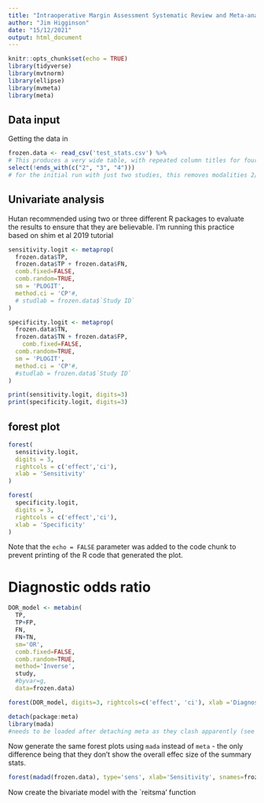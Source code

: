 ```yaml
---
title: "Intraoperative Margin Assessment Systematic Review and Meta-analysis"
author: "Jim Higginson"
date: "15/12/2021"
output: html_document
---
```


```r
knitr::opts_chunk$set(echo = TRUE)
library(tidyverse)
library(mvtnorm)
library(ellipse)
library(mvmeta)
library(meta)

```

## Data input

Getting the data in

```r

frozen.data <- read_csv('test_stats.csv') %>% 
# This produces a very wide table, with repeated column titles for four diagnostic modalitiies, even though most papers will only discuss one. 
select(!ends_with(c("2", "3", "4")))
# for the initial run with just two studies, this removes modalities 2/3/4

```

## Univariate analysis

Hutan recommended using two or three different R packages to evaluate the results to ensure that they are believable.
I'm running this practice based on shim et al 2019 tutorial

```r
sensitivity.logit <- metaprop(
  frozen.data$TP, 
  frozen.data$TP + frozen.data$FN,
  comb.fixed=FALSE,
  comb.random=TRUE,
  sm = 'PLOGIT',
  method.ci = 'CP'#,
  # studlab = frozen.data$`Study ID`
)

specificity.logit <- metaprop(
  frozen.data$TN,
  frozen.data$TN + frozen.data$FP,
    comb.fixed=FALSE,
  comb.random=TRUE,
  sm = 'PLOGIT',
  method.ci = 'CP'#,
  #studlab = frozen.data$`Study ID`
)

print(sensitivity.logit, digits=3)
print(specificity.logit, digits=3)
```


## forest plot


```r
forest(
  sensitivity.logit,
  digits = 3,
  rightcols = c('effect','ci'),
  xlab = 'Sensitivity'
)

forest(
  specificity.logit,
  digits = 3,
  rightcols = c('effect','ci'),
  xlab = 'Specificity'
)
```

Note that the `echo = FALSE` parameter was added to the code chunk to prevent printing of the R code that generated the plot.


# Diagnostic odds ratio

```r
DOR_model <- metabin(
  TP,
  TP+FP,
  FN,
  FN+TN, 
  sm='OR', 
  comb.fixed=FALSE,
  comb.random=TRUE, 
  method='Inverse', 
  study, 
  #byvar=g, 
  data=frozen.data)
```
```r
forest(DOR_model, digits=3, rightcols=c('effect', 'ci'), xlab ='Diagnostic Odds Ratio')
```


```r
detach(package:meta)
library(mada) 
#needs to be loaded after detaching meta as they clash apparently (see Shim2019)
```

Now generate the same forest plots using `mada` instead of `meta` - the only difference being that they don't show the overall effec size of the summary stats.

```r
forest(madad(frozen.data), type='sens', xlab='Sensitivity', snames=frozen.data$study)
```

Now create the bivariate model with the `reitsma' function
